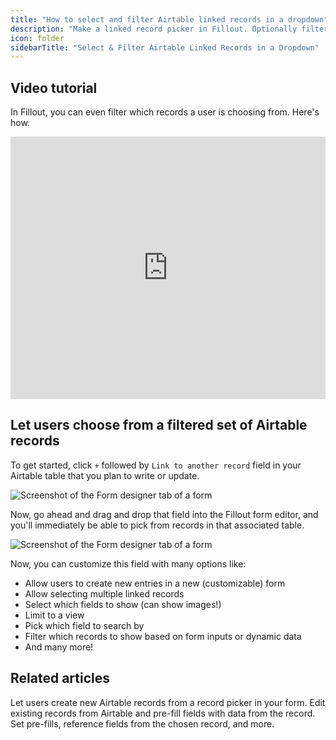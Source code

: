 ```yaml
---
title: "How to select and filter Airtable linked records in a dropdown"
description: "Make a linked record picker in Fillout. Optionally filter records based on prior inputs."
icon: folder
sidebarTitle: "Select & Filter Airtable Linked Records in a Dropdown"
---
```


## Video tutorial

In Fillout, you can even filter which records a user is choosing from. Here's how.

<Frame>
  <iframe width="100%" height="420" src="https://www.loom.com/embed/0b693e23011647ff880973b55489a16b" title="Select & Filter Airtable Linked Records in a Dropdown" frameborder="0" allow="accelerometer; autoplay; clipboard-write; encrypted-media; gyroscope; picture-in-picture; web-share" referrerpolicy="strict-origin-when-cross-origin" allowfullscreen></iframe>
</Frame>

## **Let users choose from a filtered set of Airtable records**

To get started, click `+` followed by `Link to another record` field in your Airtable table that you plan to write or update.

<Frame>
  <img src="/images/Screenshot2025-05-15at7.56.56PM.png" alt="Screenshot of the Form designer tab of a form" />
</Frame>

Now, go ahead and drag and drop that field into the Fillout form editor, and you'll immediately be able to pick from records in that associated table.

<Frame>
  <img src="/images/Screenshot2025-05-15at7.57.06PM.png" alt="Screenshot of the Form designer tab of a form" />
</Frame>

Now, you can customize this field with many options like:

- Allow users to create new entries in a new (customizable) form
- Allow selecting multiple linked records
- Select which fields to show (can show images\!)
- Limit to a view
- Pick which field to search by
- Filter which records to show based on form inputs or dynamic data
- And many more\!

## Related articles

<CardGroup cols={3}>
  <Card title="Create new linked records in an Airtable form" href="/help/create-new-linked-records" icon="files-medical" iconType="regular" color="#FFC738">
    Let users create new Airtable records from a record picker in your form.
  </Card>
    <Card title="Update existing Airtable records with a form" href="/help/airtable-update-form" icon="arrow-rotate-right" iconType="regular" color="#FFC738">
    Edit existing records from Airtable and pre-fill fields with data from the record.
  </Card>
  <Card title="Working with linked record pickers" icon="folder-medical" iconType="regular" color="#FFC738" href="/help/record-pickers">
    Set pre-fills, reference fields from the chosen record, and more.
  </Card>
</CardGroup>
